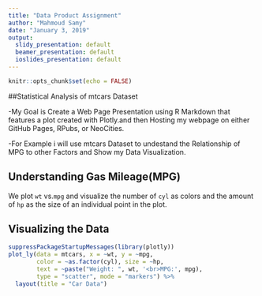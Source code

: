 ---
title: "Data Product Assignment"
author: "Mahmoud Samy"
date: "January 3, 2019"
output:
  slidy_presentation: default
  beamer_presentation: default
  ioslides_presentation: default
---


```{r setup, include=FALSE}
knitr::opts_chunk$set(echo = FALSE)
```
##Statistical Analysis of mtcars Dataset

-My Goal is  Create a Web Page Presentation using R Markdown that features a plot created with Plotly.and then Hosting my webpage on either GitHub Pages, RPubs, or NeoCities. 

-For Example i will use mtcars Dataset to undestand the Relationship of MPG to other Factors
 and Show my Data Visualization.

## Understanding Gas Mileage(MPG)

We plot `wt` vs.`mpg` and visualize the number of `cyl` as colors
and the amount of `hp` as the size of an individual point in the plot.


## Visualizing the Data

```{r plot,fig.cap='My Figure',fig.align='center'}
suppressPackageStartupMessages(library(plotly))
plot_ly(data = mtcars, x = ~wt, y = ~mpg, 
        color = ~as.factor(cyl), size = ~hp,
        text = ~paste("Weight: ", wt, '<br>MPG:', mpg),
        type = "scatter", mode = "markers") %>%
  layout(title = "Car Data")
```

